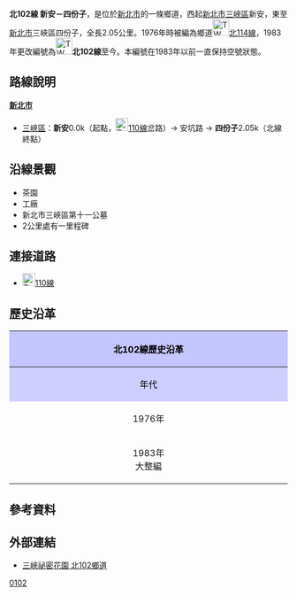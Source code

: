 {{Infobox TwRoad|
|Type=th
|Code=北102線
|Num=tp102
|Name=安坑路
|Level=鄉道
|Length=2.05
|Start=[[新北市|新北市]][[三峽區|三峽區]]新安
|End=新北市三峽區四份子
|OldNum=[[File:TW_THWtp114.png|30px]]
|OldNumB=1976
|OldNumE=1982
}}
'''北102線 新安－四份子'''{{r|name}}，是位於[[新北市|新北市]]的一條鄉道，西起[[新北市|新北市]][[三峽區|三峽區]]新安，東至[[新北市|新北市]]三峽區四份子，全長2.05公里。{{r|thb}}1976年時被編為鄉道[[File:TW_THWtp114.png|30px]][[北114線|北114線]]，1983年更改編號為[[File:TW_THWtp102.png|30px]]'''北102線'''至今。本編號在1983年以前一直保持空號狀態。

== 路線說明 ==
;'''[[新北市|新北市]]'''
*[[三峽區|三峽區]]：'''新安'''0.0k（起點，[[File:TW_CHW110.svg|23px]][[縣道110號|110線]]岔路）→ 安坑路 → '''四份子'''2.05k（北線終點）

== 沿線景觀 ==
*茶園
*工廠
*新北市三峽區第十一公墓
*2公里處有一里程碑

== 連接道路 ==
*[[File:TW_CHW110.svg|23px]][[縣道110號|110線]]

== 歷史沿革 ==
{| class="wikitable" style="width: 100%"
! style="text-align:center; background:#C5C5FF; color:black" colspan=3 align=center | 北102線歷史沿革
|- 
! style="text-align:center; background:#CFCFFF; color:black" width="8%" | 年代 !! style="text-align:center; background:#D3D3FF; color:black" width="46%" | 本編號沿革 !! style="text-align:center; background:#D3D3FF; color:black" width="46%" | 本路線沿革
|- 
! 1976年{{r|gazette1976}}
| 空號 || [[File:TW_THWtp114.png|30px]][[北114線|北114線]]（安坑－四份間1.988km）。
|-
! 1983年<br>大整編
| colspan=2| 原[[File:TW_THWtp114.png|30px]][[北114線|北114線]]改為[[File:TW_THWtp102.png|30px]]北102線。
|}

== 參考資料 ==
{{reflist|refs=

<ref name="name">公路總局資料中將本線名稱作'''建安－四份'''，但依實際起終點位置地名應改'''新安－四份子'''為宜。</ref>

<ref name="thb">{{cite web |url=http://spreadsheets.google.com/pub?key=0Avc0r7dng8JrdFF0YmRlSEl1dWhxVmJtR2hwZDFmcFE&gid=0 |title=臺北縣鄉道公路路線表 |accessdate=2010-08-21 |date=2010-07-19 |publisher=公路總局 |archive-date=2014-04-20 |archive-url=https://web.archive.org/web/20140420112137/https://spreadsheets.google.com/pub?key=0Avc0r7dng8JrdFF0YmRlSEl1dWhxVmJtR2hwZDFmcFE&gid=0 |dead-url=yes }}</ref>

<ref name="gazette1976">{{cite web |url=http://gaz.ncl.edu.tw/detail.jsp?sysid=E0814166 |title=公告「65年度臺灣省公路資料統計表」 |accessdate=2010-08-19 |date=1977-09-09 |work=政府公報資訊網 |publisher=臺灣省政府 |archive-date=2021-01-24 |archive-url=https://web.archive.org/web/20210124163606/https://gaz.ncl.edu.tw/detail.jsp?sysid=E0814166 |dead-url=yes }}</ref>

}}

== 外部連結 ==
*[http://gishileh.pixnet.net/blog/post/30183977 三峽祕密花園 北102鄉道] {{Wayback|url=http://gishileh.pixnet.net/blog/post/30183977 |date=20191030155920 }}

{{新北市鄉道}}

[[Category:新北市區道|0102]]